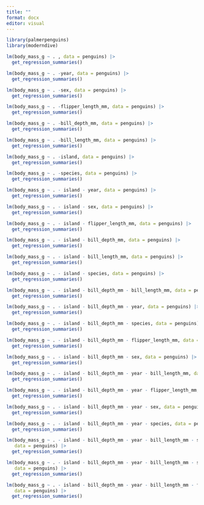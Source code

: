 ```yaml
---
title: ""
format: docx
editor: visual
---
```


```r
library(palmerpenguins)
library(moderndive)
```

<!-- full model -->

```r
lm(body_mass_g ~ . , data = penguins) |> 
  get_regression_summaries()
```

<!-- delete one -->

```r
lm(body_mass_g ~ . -year, data = penguins) |> 
  get_regression_summaries()
```

<!-- 0.872 -->

```r
lm(body_mass_g ~ . -sex, data = penguins) |> 
  get_regression_summaries()
```

<!-- 0.849 -->

```r
lm(body_mass_g ~ . -flipper_length_mm, data = penguins) |> 
  get_regression_summaries()
```

<!-- 0.86 -->

```r
lm(body_mass_g ~ . -bill_depth_mm, data = penguins) |> 
  get_regression_summaries()
```

<!-- 0.87 -->

```r
lm(body_mass_g ~ . -bill_length_mm, data = penguins) |> 
  get_regression_summaries()
```

<!-- 0.871 -->

```r
lm(body_mass_g ~ . -island, data = penguins) |> 
  get_regression_summaries()
```

<!-- 0.874 -->

```r
lm(body_mass_g ~ . -species, data = penguins) |> 
  get_regression_summaries()
```

<!-- 0.843 -->

<!-- delete island -->
<!-- baseline = 0.873 -->

```r
lm(body_mass_g ~ . - island - year, data = penguins) |> 
  get_regression_summaries()
```

```r
lm(body_mass_g ~ . - island - sex, data = penguins) |> 
  get_regression_summaries()
```

<!-- 0.849 -->

```r
lm(body_mass_g ~ . - island - flipper_length_mm, data = penguins) |> 
  get_regression_summaries()
```

<!-- 0.861 -->

```r
lm(body_mass_g ~ . - island - bill_depth_mm, data = penguins) |> 
  get_regression_summaries()
```

<!-- 0.871 -->

```r
lm(body_mass_g ~ . - island - bill_length_mm, data = penguins) |> 
  get_regression_summaries()
```

<!-- 0.871 -->

```r
lm(body_mass_g ~ . - island - species, data = penguins) |> 
  get_regression_summaries()
```

<!-- 0.829 -->

<!-- model missing island is best = 0.871  -->

<!-- now choose the simplest model that is within 1% of the best model = 0.861 -->


<!-- can choose either model as new "baseline" -->

```r
lm(body_mass_g ~ . - island - bill_depth_mm - bill_length_mm, data = penguins) |> 
  get_regression_summaries()
```

<!-- 0.867 -->

```r
lm(body_mass_g ~ . - island - bill_depth_mm - year, data = penguins) |> 
  get_regression_summaries()
```

<!-- 0.869 -->

```r
lm(body_mass_g ~ . - island - bill_depth_mm - species, data = penguins) |> 
  get_regression_summaries()
```

<!-- 0.815 -->

```r
lm(body_mass_g ~ . - island - bill_depth_mm - flipper_length_mm, data = penguins) |> 
  get_regression_summaries()
```

<!-- 0.853 -->

```r
lm(body_mass_g ~ . - island - bill_depth_mm - sex, data = penguins) |> 
  get_regression_summaries()
```

<!-- 0.829 -->


<!-- deleting year has highest resulting adjusted R-sq = 0.869 -->

```r
lm(body_mass_g ~ . - island - bill_depth_mm - year - bill_length_mm, data = penguins) |> 
  get_regression_summaries()
```

<!-- 0.865 -->

```r
lm(body_mass_g ~ . - island - bill_depth_mm - year - flipper_length_mm, data = penguins) |> 
  get_regression_summaries()
```

<!-- 0.854 -->

```r
lm(body_mass_g ~ . - island - bill_depth_mm - year - sex, data = penguins) |> 
  get_regression_summaries()
```

<!-- 0.822 -->

```r
lm(body_mass_g ~ . - island - bill_depth_mm - year - species, data = penguins) |> 
  get_regression_summaries()
```

<!-- 0.805 -->


<!-- deleting bill length has highest resulting R-sq = 0.865 -->
<!-- still greater than lowest bound of 0.861 -->

```r
lm(body_mass_g ~ . - island - bill_depth_mm - year - bill_length_mm - sex, 
   data = penguins) |> 
  get_regression_summaries()
```

<!-- 0.785 -->

```r
lm(body_mass_g ~ . - island - bill_depth_mm - year - bill_length_mm - species, 
   data = penguins) |> 
  get_regression_summaries()
```

<!-- 0.805 -->

```r
lm(body_mass_g ~ . - island - bill_depth_mm - year - bill_length_mm - flipper_length_mm, 
   data = penguins) |> 
  get_regression_summaries()
```

<!-- 0.845 -->

<!-- none of these models have high enough R-squared! -->

<!-- final model removes: island, bill_depth_mm, year, bill_length_mm -->
<!-- final model contains: sex, species, flipper_length_mm -->